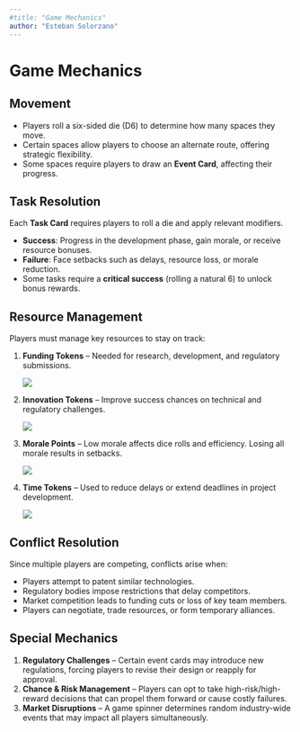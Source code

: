 ```yaml
---
#title: "Game Mechanics"
author: "Esteban Solorzano"
---
```


# Game Mechanics

## Movement

-   Players roll a six-sided die (D6) to determine how many spaces they move.
-   Certain spaces allow players to choose an alternate route, offering strategic flexibility.
-   Some spaces require players to draw an **Event Card**, affecting their progress.

## Task Resolution

Each **Task Card** requires players to roll a die and apply relevant modifiers.

-   **Success**: Progress in the development phase, gain morale, or receive resource bonuses.
-   **Failure**: Face setbacks such as delays, resource loss, or morale reduction.
-   Some tasks require a **critical success** (rolling a natural 6) to unlock bonus rewards.

## Resource Management

Players must manage key resources to stay on track:

1.  **Funding Tokens** – Needed for research, development, and regulatory submissions.

    ![](images/funding%20token.png)

2.  **Innovation Tokens** – Improve success chances on technical and regulatory challenges.

    ![](images/innovation%20token.png)

3.  **Morale Points** – Low morale affects dice rolls and efficiency. Losing all morale results in setbacks.

    ![](images/morale%20token.png)

4.  **Time Tokens** – Used to reduce delays or extend deadlines in project development.

    ![](images/time%20token.png)

## Conflict Resolution

Since multiple players are competing, conflicts arise when:

-   Players attempt to patent similar technologies.
-   Regulatory bodies impose restrictions that delay competitors.
-   Market competition leads to funding cuts or loss of key team members.
-   Players can negotiate, trade resources, or form temporary alliances.

## Special Mechanics

1.  **Regulatory Challenges** – Certain event cards may introduce new regulations, forcing players to revise their design or reapply for approval.
2.  **Chance & Risk Management** – Players can opt to take high-risk/high-reward decisions that can propel them forward or cause costly failures.
3.  **Market Disruptions** – A game spinner determines random industry-wide events that may impact all players simultaneously.
